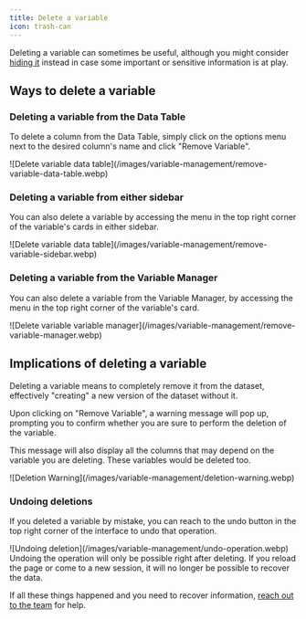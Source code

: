 ```yaml
---
title: Delete a variable
icon: trash-can
---
```


Deleting a variable can sometimes be useful, although you might consider [hiding it](/documentation/data-preparation/variable-management-ui-config/hide-variable) instead
in case some important or sensitive information is at play.

## Ways to delete a variable

### Deleting a variable from the Data Table

To delete a column from the Data Table, simply click on the options menu
next to the desired column's name and click "Remove Variable".

<Frame>
  ![Delete variable data
  table](/images/variable-management/remove-variable-data-table.webp)
</Frame>

### Deleting a variable from either sidebar

You can also delete a variable by accessing the menu in the top right
corner of the variable's cards in either sidebar.

<Frame>
  ![Delete variable data
  table](/images/variable-management/remove-variable-sidebar.webp)
</Frame>

### Deleting a variable from the Variable Manager

You can also delete a variable from the Variable Manager, by accessing
the menu in the top right corner of the variable's card.

<Frame>
  ![Delete variable variable
  manager](/images/variable-management/remove-variable-manager.webp)
</Frame>

## Implications of deleting a variable

Deleting a variable means to completely remove it from the dataset, effectively "creating" a
new version of the dataset without it.

Upon clicking on "Remove Variable", a warning message will pop up, prompting you to confirm
whether you are sure to perform the deletion of the variable.

This message will also display all the columns that may depend on the variable you are deleting.
These variables would be deleted too.

<Frame caption="Warning showing how the variable Year Born would be deleted if deleting Age. This column does not exist in the initial dataset, but was calculated using the derive_column step by subtracting the age value to the current year.">
  ![Deletion Warning](/images/variable-management/deletion-warning.webp)
</Frame>

### Undoing deletions

If you deleted a variable by mistake, you can reach to the undo button in the top right corner of the interface
to undo that operation.

<Frame>
  ![Undoing deletion](/images/variable-management/undo-operation.webp)
</Frame>

<Warning>
  Undoing the operation will only be possible right after deleting. If you reload the page or come to a new 
  session, it will no longer be possible to recover the data.

If all these things happened and you need to recover information, [reach out to the team](mailto:support@graphext.com) for help.

</Warning>
